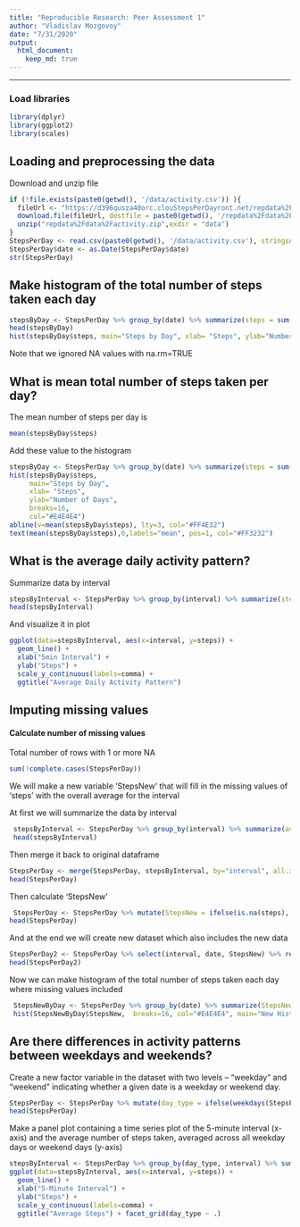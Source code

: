 ---
title: "Reproducible Research: Peer Assessment 1"
author: "Vladislav Mozgovoy"
date: "7/31/2020"
output: 
  html_document:
    keep_md: true
---


---

### Load libraries
```{r, echo=TRUE, results='hide', warning=FALSE, message=FALSE}
library(dplyr)
library(ggplot2)
library(scales)   
```


## Loading and preprocessing the data
Download and unzip file

```{r, echo=TRUE}
if (!file.exists(paste0(getwd(), '/data/activity.csv')) ){
  fileUrl <- "https://d396qusza40orc.clouStepsPerDayront.net/repdata%2Fdata%2Factivity.zip"
  download.file(fileUrl, destfile = paste0(getwd(), '/repdata%2Fdata%2Factivity.zip'))
  unzip("repdata%2Fdata%2Factivity.zip",exdir = "data")
}
StepsPerDay <- read.csv(paste0(getwd(), '/data/activity.csv'), stringsAsFactors = FALSE)
StepsPerDay$date <- as.Date(StepsPerDay$date)
str(StepsPerDay)
```



## Make histogram of the total number of steps taken each day

```{r, echo=TRUE}
stepsByDay <- StepsPerDay %>% group_by(date) %>% summarize(steps = sum(steps, na.rm=TRUE))
head(stepsByDay)
hist(stepsByDay$steps, main="Steps by Day", xlab= "Steps", ylab="Number of Days", breaks=16, col="#E4E4E4")
```

Note that we ignored NA values with na.rm=TRUE

## What is mean total number of steps taken per day?

The mean number of steps per day is
```{r, echo=TRUE}
mean(stepsByDay$steps)
``` 

Add these value to the histogram 

```{r, echo=TRUE}
stepsByDay <- StepsPerDay %>% group_by(date) %>% summarize(steps = sum(steps, na.rm=TRUE))
hist(stepsByDay$steps, 
     main="Steps by Day", 
     xlab= "Steps", 
     ylab="Number of Days",
     breaks=16, 
     col="#E4E4E4")
abline(v=mean(stepsByDay$steps), lty=3, col="#FF4E32")
text(mean(stepsByDay$steps),6,labels="mean", pos=1, col="#FF3232") 
```



## What is the average daily activity pattern?

Summarize data by interval

```{r, echo=TRUE}
stepsByInterval <- StepsPerDay %>% group_by(interval) %>% summarize(steps = mean(steps, na.rm=TRUE))
head(stepsByInterval)
```

And visualize it in plot

```{r, echo=TRUE}
ggplot(data=stepsByInterval, aes(x=interval, y=steps)) +
  geom_line() +
  xlab("5min Interval") +
  ylab("Steps") + 
  scale_y_continuous(labels=comma) + 
  ggtitle("Average Daily Activity Pattern")
```



## Imputing missing values

#### Calculate number of missing values

Total number of rows with 1 or more NA
```{r, echo=TRUE}
sum(!complete.cases(StepsPerDay))
```

We will make a new variable 'StepsNew' that will fill in the missing values of 'steps' with the overall average for the interval

At first we will summarize the data by interval

```{r, echo=TRUE}
 stepsByInterval <- StepsPerDay %>% group_by(interval) %>% summarize(avgsteps = mean(steps, na.rm=TRUE)) %>% ungroup()
 head(stepsByInterval)
```

Then merge it back to original dataframe

```{r, echo=TRUE} 
StepsPerDay <- merge(StepsPerDay, stepsByInterval, by="interval", all.x = TRUE)
head(StepsPerDay)
```

Then calculate 'StepsNew'

```{r, echo=TRUE} 
 StepsPerDay <- StepsPerDay %>% mutate(StepsNew = ifelse(is.na(steps), avgsteps, steps))  
head(StepsPerDay)
```

And at the end we will create new dataset which also includes the new data

```{r, echo=TRUE} 
StepsPerDay2 <- StepsPerDay %>% select(interval, date, StepsNew) %>% rename(steps = StepsNew)
head(StepsPerDay2)
```

Now we can make histogram of the total number of steps taken each day where missing values included

```{r, echo=TRUE} 
 StepsNewByDay <- StepsPerDay %>% group_by(date) %>% summarize(StepsNew = sum(StepsNew, na.rm=TRUE))
 hist(StepsNewByDay$StepsNew,  breaks=16, col="#E4E4E4", main="New Histogram of Steps by Day", xlab= "Steps By Day", ylab="Number of Days")
```

## Are there differences in activity patterns between weekdays and weekends?

Create a new factor variable in the dataset with two levels – “weekday” and “weekend” indicating whether a given date is a weekday or weekend day.

```{r, echo=TRUE}
StepsPerDay <- StepsPerDay %>% mutate(day_type = ifelse(weekdays(StepsPerDay$date) %in% c("Saturday", "Sunday"), "Weekend", "Weekday"))
head(StepsPerDay)
```

Make a panel plot containing a time series plot of the 5-minute interval (x-axis) and the average number of steps taken, averaged across all weekday days or weekend days (y-axis)

```{r, echo=TRUE}
stepsByInterval <- StepsPerDay %>% group_by(day_type, interval) %>% summarize(steps = mean(steps, na.rm=TRUE)) %>% ungroup()
ggplot(data=stepsByInterval, aes(x=interval, y=steps)) +
  geom_line() +
  xlab("5-Minute Interval") +
  ylab("Steps") + 
  scale_y_continuous(labels=comma) + 
  ggtitle("Average Steps") + facet_grid(day_type ~ .)
```